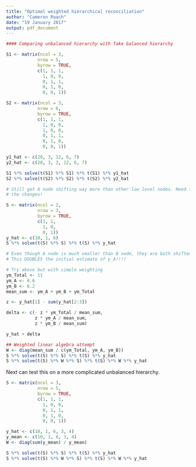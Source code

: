 ```yaml
---
title: "Optimal weighted hierarchical reconciliation"
author: "Cameron Roach"
date: "19 January 2017"
output: pdf_document
---
```


```r
#### Comparing unbalanced hierarchy with fake balanced hierarchy

S1 <- matrix(ncol = 3,
            nrow = 5,
            byrow = TRUE,
            c(1, 1, 1,
              1, 0, 0,
              0, 1, 1,
              0, 1, 0,
              0, 0, 1))

S2 <- matrix(ncol = 3,
            nrow = 6,
            byrow = TRUE,
            c(1, 1, 1,
              1, 0, 0,
              1, 0, 0,
              0, 1, 1,
              0, 1, 0,
              0, 0, 1))

y1_hat <- c(20, 3, 12, 6, 7)
y2_hat <- c(20, 3, 3, 12, 6, 7)

S1 %*% solve(t(S1) %*% S1) %*% t(S1) %*% y1_hat
S2 %*% solve(t(S2) %*% S2) %*% t(S2) %*% y2_hat

# Still get A node shifting way more than other low level nodes. Need to weight
# the changes!

S <- matrix(ncol = 2,
            nrow = 3,
            byrow = TRUE,
            c(1, 1,
              1, 0,
              0, 1))
y_hat <- c(10, 1, 6)
S %*% solve(t(S) %*% S) %*% t(S) %*% y_hat

# Even though A node is much smaller than B node, they are both shifted by 1.
# This DOUBLES the initial estimate of y_A!!!!

# Try above but with simple weighting
ym_Total <- 11
ym_A <- 0.6
ym_B <- 6.2
mean_sum <- ym_A + ym_B + ym_Total

z <- y_hat[1] - sum(y_hat[2:3])

delta <- c(- z * ym_Total / mean_sum,
           z * ym_A / mean_sum,
           z * ym_B / mean_sum)

y_hat + delta

## Weighted linear algebra attempt
W <- diag(mean_sum / c(ym_Total, ym_A, ym_B))
S %*% solve(t(S) %*% S) %*% t(S) %*% y_hat
S %*% solve(t(S) %*% W %*% S) %*% t(S) %*% W %*% y_hat
```

Next can test this on a more complicated unbalanced hierarchy.

```r
S <- matrix(ncol = 3,
            nrow = 5,
            byrow = TRUE,
            c(1, 1, 1,
              1, 0, 0,
              0, 1, 1,
              0, 1, 0,
              0, 0, 1))

y_hat <- c(10, 1, 6, 3, 4)
y_mean <- c(10, 1, 6, 3, 4)
W <- diag(sum(y_mean) / y_mean)

S %*% solve(t(S) %*% S) %*% t(S) %*% y_hat
S %*% solve(t(S) %*% W %*% S) %*% t(S) %*% W %*% y_hat
```

